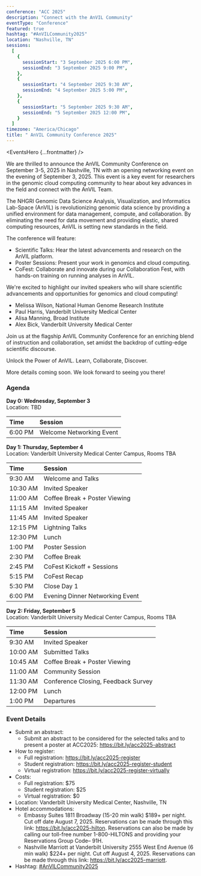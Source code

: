 ```yaml
---
conference: "ACC 2025"
description: "Connect with the AnVIL Community"
eventType: "Conference"
featured: true
hashtag: "#AnVILCommunity2025"
location: "Nashville, TN"
sessions:
  [
    {
      sessionStart: "3 September 2025 6:00 PM",
      sessionEnd: "3 September 2025 9:00 PM",
    },
    {
      sessionStart: "4 September 2025 9:30 AM",
      sessionEnd: "4 September 2025 5:00 PM",
    },
    {
      sessionStart: "5 September 2025 9:30 AM",
      sessionEnd: "5 September 2025 12:00 PM",
    }
  ]
timezone: "America/Chicago"
title: " AnVIL Community Conference 2025"
---
```


<EventsHero {...frontmatter} />

We are thrilled to announce the AnVIL Community Conference on September 3-5, 2025 in Nashville, TN with an opening networking event on the evening of September 3, 2025. This event is a key event for researchers in the genomic cloud computing community to hear about key advances in the field and connect with the AnVIL Team.

The NHGRI Genomic Data Science Analysis, Visualization, and Informatics Lab-Space (AnVIL) is revolutionizing genomic data science by providing a unified environment for data management, compute, and collaboration. By eliminating the need for data movement and providing elastic, shared computing resources, AnVIL is setting new standards in the field.

The conference will feature:

* Scientific Talks: Hear the latest advancements and research on the AnVIL platform.
* Poster Sessions: Present your work in genomics and cloud computing.
* CoFest: Collaborate and innovate during our Collaboration Fest, with hands-on training on running analyses in AnVIL.

We're excited to highlight our invited speakers who will share scientific advancements and opportunities for genomics and cloud computing!

* Melissa Wilson, National Human Genome Research Institute
* Paul Harris, Vanderbilt University Medical Center
* Alisa Manning, Broad Institute
* Alex Bick, Vanderbilt University Medical Center

Join us at the flagship AnVIL Community Conference for an enriching blend of instruction and collaboration, set amidst the backdrop of cutting-edge scientific discourse.

Unlock the Power of AnVIL. Learn, Collaborate, Discover.

More details coming soon. We look forward to seeing you there!

### Agenda
**Day 0: Wednesday, September 3**\
Location: TBD

| Time                  | Session                                                                       |
| :-------------------- | :---------------------------------------------------------------------------- |
| <nobr>6:00 PM</nobr>  | Welcome Networking Event                                                      |

**Day 1: Thursday, September 4**\
Location: Vanderbilt University Medical Center Campus, Rooms TBA

| Time                  | Session                                                                       |
| :-------------------- | :---------------------------------------------------------------------------- |
| <nobr>9:30 AM</nobr>  | Welcome and Talks                                                             |
| <nobr>10:30 AM</nobr> | Invited Speaker                                                               |
| <nobr>11:00 AM</nobr> | Coffee Break + Poster Viewing                                                 |
| <nobr>11:15 AM</nobr> | Invited Speaker                                                               |
| <nobr>11:45 AM</nobr> | Invited Speaker                                                               |
| <nobr>12:15 PM</nobr> | Lightning Talks                                                               |
| <nobr>12:30 PM</nobr> | Lunch                                                                         |
| <nobr>1:00 PM</nobr>  | Poster Session                                                                |
| <nobr>2:30 PM</nobr>  | Coffee Break                                                                  |
| <nobr>2:45 PM</nobr>  | CoFest Kickoff + Sessions                                                     |
| <nobr>5:15 PM</nobr>  | CoFest Recap                                                                  |
| <nobr>5:30 PM</nobr>  | Close Day 1                                                                   |
| <nobr>6:00 PM</nobr>  | Evening Dinner Networking Event                                               |

**Day 2: Friday, September 5**\
Location: Vanderbilt University Medical Center Campus, Rooms TBA

| Time                  | Session                                                                       |
| :-------------------- | :---------------------------------------------------------------------------- |
| <nobr>9:30 AM</nobr>  | Invited Speaker                                                               |
| <nobr>10:00 AM</nobr> | Submitted Talks                                                               |
| <nobr>10:45 AM</nobr> | Coffee Break + Poster Viewing                                                 |
| <nobr>11:00 AM</nobr> | Community Session                                                             |
| <nobr>11:30 AM</nobr> | Conference Closing, Feedback Survey                                           |
| <nobr>12:00 PM</nobr> | Lunch                                                                         |
| <nobr>1:00 PM</nobr>  | Departures                                                                    |

### Event Details
- Submit an abstract: 
  - Submit an abstract to be considered for the selected talks and to present a poster at ACC2025: https://bit.ly/acc2025-abstract
- How to register:
  - Full registration: https://bit.ly/acc2025-register
  - Student registration: https://bit.ly/acc2025-register-student
  - Virtual registration: https://bit.ly/acc2025-register-virtually
- Costs: 
  - Full registration: $75
  - Student registration: $25
  - Virtual registration: $0
- Location: Vanderbilt University Medical Center, Nashville, TN
- Hotel accommodations: 
  - Embassy Suites 1811 Broadway (15-20 min walk) $189+ per night. Cut off date August 7, 2025. Reservations can be made through this link: https://bit.ly/acc2025-hilton. Reservations can also be made by calling our toll-free number 1-800-HILTONS and providing your Reservations Group Code– 91H.
  - Nashville Marriott at Vanderbilt University  2555 West End Avenue (6 min walk) $224+ per night. Cut off August 4, 2025. Reservations can be made through this link: https://bit.ly/acc2025-marriott.
- Hashtag: [#AnVILCommunity2025](https://twitter.com/hashtag/AnVILCommunity2025)

